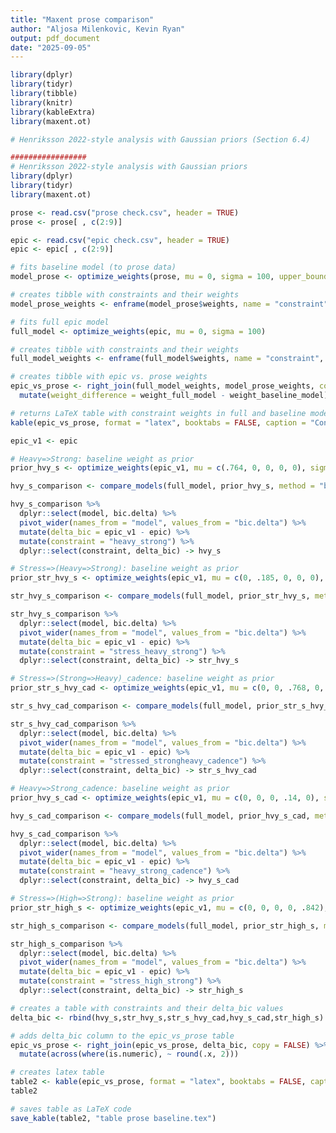 ```yaml
---
title: "Maxent prose comparison"
author: "Aljosa Milenkovic, Kevin Ryan"
output: pdf_document
date: "2025-09-05"
---
```



```r

library(dplyr)
library(tidyr)
library(tibble)
library(knitr)
library(kableExtra)
library(maxent.ot)

# Henriksson 2022-style analysis with Gaussian priors (Section 6.4)

#################
# Henriksson 2022-style analysis with Gaussian priors
library(dplyr)
library(tidyr)
library(maxent.ot)

prose <- read.csv("prose check.csv", header = TRUE)
prose <- prose[ , c(2:9)]

epic <- read.csv("epic check.csv", header = TRUE)
epic <- epic[ , c(2:9)]

# fits baseline model (to prose data)
model_prose <- optimize_weights(prose, mu = 0, sigma = 100, upper_bound = 10)

# creates tibble with constraints and their weights
model_prose_weights <- enframe(model_prose$weights, name = "constraint", value = "weight_baseline_model")

# fits full epic model
full_model <- optimize_weights(epic, mu = 0, sigma = 100)

# creates tibble with constraints and their weights
full_model_weights <- enframe(full_model$weights, name = "constraint", value = "weight_full_model")

# creates tibble with epic vs. prose weights
epic_vs_prose <- right_join(full_model_weights, model_prose_weights, copy = FALSE) %>%
  mutate(weight_difference = weight_full_model - weight_baseline_model)

# returns LaTeX table with constraint weights in full and baseline models and weight difference
kable(epic_vs_prose, format = "latex", booktabs = FALSE, caption = "Constraint weights in the epic vs.\ prose model")

epic_v1 <- epic

# Heavy=>Strong: baseline weight as prior 
prior_hvy_s <- optimize_weights(epic_v1, mu = c(.764, 0, 0, 0, 0), sigma = c(.01, 100, 100, 100, 100))

hvy_s_comparison <- compare_models(full_model, prior_hvy_s, method = "bic")

hvy_s_comparison %>%
  dplyr::select(model, bic.delta) %>%
  pivot_wider(names_from = "model", values_from = "bic.delta") %>%
  mutate(delta_bic = epic_v1 - epic) %>%
  mutate(constraint = "heavy_strong") %>%
  dplyr::select(constraint, delta_bic) -> hvy_s

# Stress=>(Heavy=>Strong): baseline weight as prior 
prior_str_hvy_s <- optimize_weights(epic_v1, mu = c(0, .185, 0, 0, 0), sigma = c(100, .01, 100, 100, 100))

str_hvy_s_comparison <- compare_models(full_model, prior_str_hvy_s, method = "bic")

str_hvy_s_comparison %>%
  dplyr::select(model, bic.delta) %>%
  pivot_wider(names_from = "model", values_from = "bic.delta") %>%
  mutate(delta_bic = epic_v1 - epic) %>%
  mutate(constraint = "stress_heavy_strong") %>%
  dplyr::select(constraint, delta_bic) -> str_hvy_s

# Stress=>(Strong=>Heavy)_cadence: baseline weight as prior 
prior_str_s_hvy_cad <- optimize_weights(epic_v1, mu = c(0, 0, .768, 0, 0), sigma = c(100, 100, .01, 100, 100))

str_s_hvy_cad_comparison <- compare_models(full_model, prior_str_s_hvy_cad, method = "bic")

str_s_hvy_cad_comparison %>%
  dplyr::select(model, bic.delta) %>%
  pivot_wider(names_from = "model", values_from = "bic.delta") %>%
  mutate(delta_bic = epic_v1 - epic) %>%
  mutate(constraint = "stressed_strongheavy_cadence") %>%
  dplyr::select(constraint, delta_bic) -> str_s_hvy_cad

# Heavy=>Strong_cadence: baseline weight as prior 
prior_hvy_s_cad <- optimize_weights(epic_v1, mu = c(0, 0, 0, .14, 0), sigma = c(100, 100, 100, .01, 100))

hvy_s_cad_comparison <- compare_models(full_model, prior_hvy_s_cad, method = "bic")

hvy_s_cad_comparison %>%
  dplyr::select(model, bic.delta) %>%
  pivot_wider(names_from = "model", values_from = "bic.delta") %>%
  mutate(delta_bic = epic_v1 - epic) %>%
  mutate(constraint = "heavy_strong_cadence") %>%
  dplyr::select(constraint, delta_bic) -> hvy_s_cad

# Stress=>(High=>Strong): baseline weight as prior 
prior_str_high_s <- optimize_weights(epic_v1, mu = c(0, 0, 0, 0, .842), sigma = c(100, 100, 100, 100, .01))

str_high_s_comparison <- compare_models(full_model, prior_str_high_s, method = "bic")

str_high_s_comparison %>%
  dplyr::select(model, bic.delta) %>%
  pivot_wider(names_from = "model", values_from = "bic.delta") %>%
  mutate(delta_bic = epic_v1 - epic) %>%
  mutate(constraint = "stress_high_strong") %>%
  dplyr::select(constraint, delta_bic) -> str_high_s

# creates a table with constraints and their delta_bic values
delta_bic <- rbind(hvy_s,str_hvy_s,str_s_hvy_cad,hvy_s_cad,str_high_s)

# adds delta_bic column to the epic_vs_prose table
epic_vs_prose <- right_join(epic_vs_prose, delta_bic, copy = FALSE) %>%
  mutate(across(where(is.numeric), ~ round(.x, 2)))

# creates latex table
table2 <- kable(epic_vs_prose, format = "latex", booktabs = FALSE, caption = "Constraint weights in the epic vs.\ prose model (BIC comparison)")
table2

# saves table as LaTeX code
save_kable(table2, "table prose baseline.tex")
```